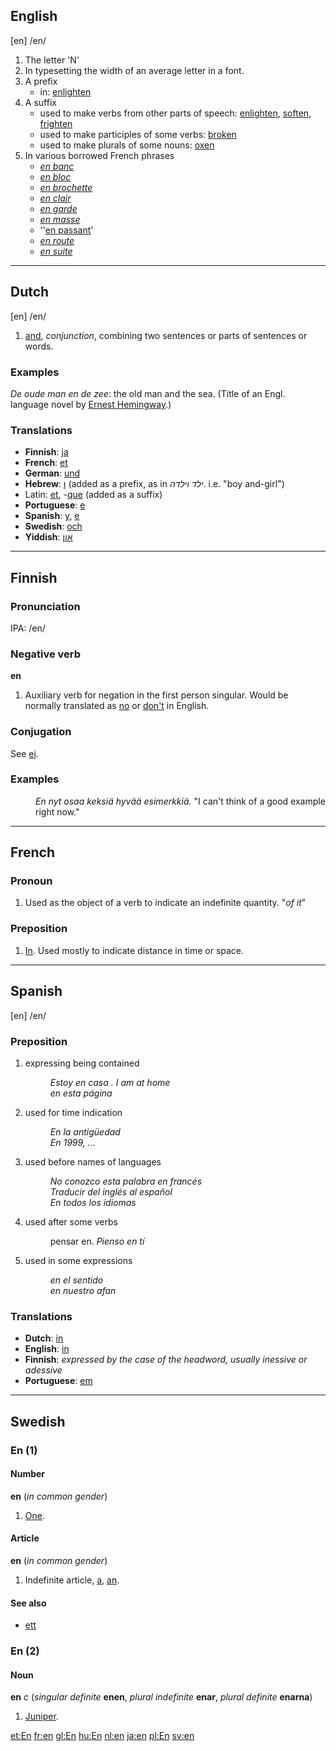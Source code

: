 ==English==
[en] /en/

# The letter 'N'
# In typesetting the width of an average letter in a font.
# A prefix
#* in: [[enlighten]]
# A suffix
#* used to make verbs from other parts of speech: [[enlighten]], [[soften]], [[frighten]]
#* used to make participles of some verbs: [[break|broken]]
#* used to make plurals of some nouns: [[ox]]en
# In various borrowed French phrases
#* ''[[en banc]]''
#* ''[[en bloc]]''
#* ''[[en brochette]]''
#* ''[[en clair]]''
#* ''[[en garde]]''
#* ''[[en masse]]''
#* ''[[en passant]]'
#* ''[[en route]]''
#* ''[[en suite]]''
----

==Dutch==
[en] /en/

# [[and]], ''conjunction'', combining two sentences or parts of sentences or words.

=== Examples ===

''De oude man en de zee'': the old man and the sea. (Title of an Engl. language novel by [[w:Ernest Hemingway|Ernest Hemingway]].)

=== Translations ===

* '''Finnish''': [[ja]]
* '''French''': [[et]]
* '''German''': [[und]]
* '''Hebrew''': [[ו]] (added as a prefix, as in  ''ילד וילדה''. i.e. "boy and-girl")
*Latin: [[et]], -[[que]] (added as a suffix)
* '''Portuguese''': [[e]]
* '''Spanish''': [[y]], [[e]]
* '''Swedish''': [[och]]
* '''Yiddish''': [[און]]
----

==Finnish==

===Pronunciation===
IPA: /en/

===Negative verb===
'''en'''

# Auxiliary verb for negation in the first person singular. Would be normally translated as [[no]] or [[don't]] in English. 

===Conjugation===
See [[ei#Finnish|ei]].

===Examples===
:''En nyt osaa keksiä hyvää esimerkkiä.'' "I can't think of a good example right now."

----
==French==
===Pronoun===
# Used as the object of a verb to indicate an indefinite quantity. "''of it''"
===Preposition===
# [[In]].  Used mostly to indicate distance in time or space.
----
==Spanish==
[en] /en/ 

===Preposition===
#  expressing being contained
#:''Estoy en casa . I am at home''
#:''en esta página''
#  used for time indication
#: ''En la antigüedad''
#: ''En 1999, ...''
#  used before names of languages
#: ''No conozco esta palabra en francés''
#: ''Traducir del inglés al español''
#:''En todos los idiomas''
#  used after some verbs
#: pensar en. ''Pienso en tí''
# used in some expressions
#: ''en el sentido''
#: ''en nuestro afan''


=== Translations ===

* '''Dutch''': [[in]]
* '''English''': [[in]]
* '''Finnish''': ''expressed by the case of the headword, usually inessive or adessive''
* '''Portuguese''': [[em]]

----

==Swedish==

===En (1)===
====Number====
'''en''' (''in common gender'')

#[[One]].

====Article====
'''en''' (''in common gender'')

#Indefinite article, [[a]], [[an]].

====See also====
*[[ett]]

===En (2)===

====Noun====
'''en''' ''c'' (''singular definite'' '''enen''', ''plural indefinite'' '''enar''', ''plural definite'' '''enarna''')

# [[Juniper]].

[[et:En]]
[[fr:en]]
[[gl:En]]
[[hu:En]]
[[nl:en]]
[[ja:en]]
[[pl:En]]
[[sv:en]]